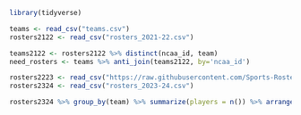 ```r
library(tidyverse)
```

```r
teams <- read_csv("teams.csv")
rosters2122 <- read_csv("rosters_2021-22.csv")
```

```r
teams2122 <- rosters2122 %>% distinct(ncaa_id, team)
need_rosters <- teams %>% anti_join(teams2122, by='ncaa_id')
```



```r

rosters2223 <- read_csv("https://raw.githubusercontent.com/Sports-Roster-Data/womens-college-basketball/main/wbb_rosters_2022_23.csv")
rosters2324 <- read_csv("rosters_2023-24.csv")

rosters2324 %>% group_by(team) %>% summarize(players = n()) %>% arrange(players)
```


